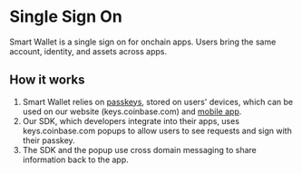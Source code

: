 # Single Sign On

Smart Wallet is a single sign on for onchain apps. Users bring the same account, identity, and assets across apps.

## How it works

1. Smart Wallet relies on [passkeys](/identity/smart-wallet/features/passkeys), stored on users' devices, which can be used on our website (keys.coinbase.com) and [mobile app](https://www.coinbase.com/wallet). 
2. Our SDK, which developers integrate into their apps, uses keys.coinbase.com popups to allow users to see requests and sign with their passkey. 
3. The SDK and the popup use cross domain messaging to share information back to the app.

